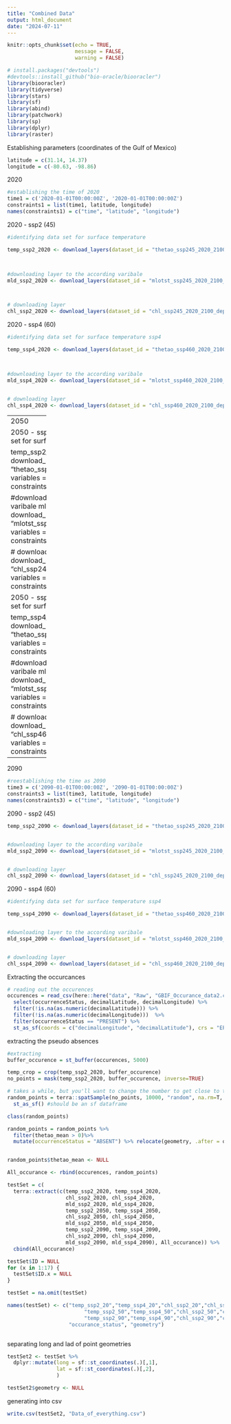 ```yaml
---
title: "Combined Data"
output: html_document
date: "2024-07-11"
---
```


```r
knitr::opts_chunk$set(echo = TRUE,
                      message = FALSE,
                      warning = FALSE)
```

```r
# install.packages("devtools")
#devtools::install_github("bio-oracle/biooracler")
library(biooracler)
library(tidyverse)
library(stars)
library(sf)
library(abind)
library(patchwork)
library(sp)
library(dplyr)
library(raster)

```

Establishing parameters (coordinates of the Gulf of Mexico)
```r
latitude = c(31.14, 14.37)
longitude = c(-80.63, -98.86)
```

2020 
```r
#establishing the time of 2020
time1 = c('2020-01-01T00:00:00Z', '2020-01-01T00:00:00Z')
constraints1 = list(time1, latitude, longitude)
names(constraints1) = c("time", "latitude", "longitude")
```

2020 - ssp2 (45)
```r
#identifying data set for surface temperature

temp_ssp2_2020 <- download_layers(dataset_id = "thetao_ssp245_2020_2100_depthsurf", variables = "thetao_mean", constraints = constraints1)



#downloading layer to the according varibale 
mld_ssp2_2020 <- download_layers(dataset_id = "mlotst_ssp245_2020_2100_depthsurf", variables = "mlotst_mean", constraints = constraints1)



# downloading layer 
chl_ssp2_2020 <- download_layers(dataset_id = "chl_ssp245_2020_2100_depthsurf", variables = "chl_mean", constraints = constraints1)
```

2020 - ssp4 (60)
```r
#identifying data set for surface temperature ssp4

temp_ssp4_2020 <- download_layers(dataset_id = "thetao_ssp460_2020_2100_depthsurf", variables = "thetao_mean", constraints = constraints1)



#downloading layer to the according varibale 
mld_ssp4_2020 <- download_layers(dataset_id = "mlotst_ssp460_2020_2100_depthsurf", variables = "mlotst_mean", constraints = constraints1)


# downloading layer 
chl_ssp4_2020 <- download_layers(dataset_id = "chl_ssp460_2020_2100_depthsurf", variables = "chl_mean", constraints = constraints1)
```

------------
2050 
```r
#reestablishing the time as 2050
time2 = c('2050-01-01T00:00:00Z', '2050-01-01T00:00:00Z')
constraints2 = list(time2, latitude, longitude)
names(constraints2) = c("time", "latitude", "longitude")
```

2050 - ssp2 (45)
```r
#identifying data set for surface temperature

temp_ssp2_2050 <- download_layers(dataset_id = "thetao_ssp245_2020_2100_depthsurf", variables = "thetao_mean", constraints = constraints2)


#downloading layer to the according varibale 
mld_ssp2_2050 <- download_layers(dataset_id = "mlotst_ssp245_2020_2100_depthsurf", variables = "mlotst_mean", constraints = constraints2)


# downloading layer 
chl_ssp2_2050 <- download_layers(dataset_id = "chl_ssp245_2020_2100_depthsurf", variables = "chl_mean", constraints = constraints2)
```

2050 - ssp4 (60)
```r
#identifying data set for surface temperature ssp4

temp_ssp4_2050 <- download_layers(dataset_id = "thetao_ssp460_2020_2100_depthsurf", variables = "thetao_mean", constraints = constraints2)


#downloading layer to the according varibale 
mld_ssp4_2050 <- download_layers(dataset_id = "mlotst_ssp460_2020_2100_depthsurf", variables = "mlotst_mean", constraints = constraints2)


# downloading layer 
chl_ssp4_2050 <- download_layers(dataset_id = "chl_ssp460_2020_2100_depthsurf", variables = "chl_mean", constraints = constraints2)
```


------------
2090 
```r
#reestablishing the time as 2090
time3 = c('2090-01-01T00:00:00Z', '2090-01-01T00:00:00Z')
constraints3 = list(time3, latitude, longitude)
names(constraints3) = c("time", "latitude", "longitude")
```

2090 - ssp2 (45)
```r

temp_ssp2_2090 <- download_layers(dataset_id = "thetao_ssp245_2020_2100_depthsurf", variables = "thetao_mean", constraints = constraints3)


#downloading layer to the according varibale 
mld_ssp2_2090 <- download_layers(dataset_id = "mlotst_ssp245_2020_2100_depthsurf", variables = "mlotst_mean", constraints = constraints3)


# downloading layer 
chl_ssp2_2090 <- download_layers(dataset_id = "chl_ssp245_2020_2100_depthsurf", variables = "chl_mean", constraints = constraints3)
```

2090 - ssp4 (60)
```r
#identifying data set for surface temperature ssp4

temp_ssp4_2090 <- download_layers(dataset_id = "thetao_ssp460_2020_2100_depthsurf", variables = "thetao_mean", constraints = constraints3)


#downloading layer to the according varibale 
mld_ssp4_2090 <- download_layers(dataset_id = "mlotst_ssp460_2020_2100_depthsurf", variables = "mlotst_mean", constraints = constraints3)


# downloading layer 
chl_ssp4_2090 <- download_layers(dataset_id = "chl_ssp460_2020_2100_depthsurf", variables = "chl_mean", constraints = constraints3)
```

Extracting the occurcances 
```r
# reading out the occurences 
occurences = read_csv(here::here("data", "Raw", "GBIF_Occurance_data2.csv"))%>% 
  select(occurrenceStatus, decimalLatitude, decimalLongitude) %>% 
  filter(!is.na(as.numeric(decimalLatitude))) %>% 
  filter(!is.na(as.numeric(decimalLongitude)))  %>% 
  filter(occurrenceStatus == "PRESENT") %>% 
  st_as_sf(coords = c("decimalLongitude", "decimalLatitude"), crs = "EPSG:4326")

```
extracting the pseudo absences 
```r
#extracting 
buffer_occurence = st_buffer(occurences, 5000)

temp_crop = crop(temp_ssp2_2020, buffer_occurence)
no_points = mask(temp_ssp2_2020, buffer_occurence, inverse=TRUE)

# takes a while, but you'll want to change the number to get close to the number of occurences you have
random_points = terra::spatSample(no_points, 10000, "random", na.rm=T, as.points=TRUE) %>% 
  st_as_sf() #should be an sf dataframe

class(random_points)

random_points = random_points %>% 
  filter(thetao_mean > 0)%>% 
  mutate(occurrenceStatus = "ABSENT") %>% relocate(geometry, .after = occurrenceStatus)


random_points$thetao_mean <- NULL

All_occurance <- rbind(occurences, random_points)
```

```r

testSet = c(
  terra::extract(c(temp_ssp2_2020, temp_ssp4_2020, 
                   chl_ssp2_2020, chl_ssp4_2020,
                   mld_ssp2_2020, mld_ssp4_2020,
                   temp_ssp2_2050, temp_ssp4_2050, 
                   chl_ssp2_2050, chl_ssp4_2050,
                   mld_ssp2_2050, mld_ssp4_2050,
                   temp_ssp2_2090, temp_ssp4_2090, 
                   chl_ssp2_2090, chl_ssp4_2090,
                   mld_ssp2_2090, mld_ssp4_2090), All_occurance)) %>%
  cbind(All_occurance) 

testSet$ID = NULL
for (x in 1:17) {
  testSet$ID.x = NULL
}

testSet = na.omit(testSet)

names(testSet) <- c("temp_ssp2_20","temp_ssp4_20","chl_ssp2_20","chl_ssp4_20","mld_ssp2_20","mld_ssp4_20",
                         "temp_ssp2_50","temp_ssp4_50","chl_ssp2_50","chl_ssp4_50","mld_ssp2_50", "mld_ssp4_50",
                         "temp_ssp2_90","temp_ssp4_90","chl_ssp2_90","chl_ssp4_90","mld_ssp2_90", "mld_ssp4_90",
                    "occurance_status", "geometry")



```


separating long and lad of point geometries 
```r
testSet2 <- testSet %>% 
  dplyr::mutate(long = sf::st_coordinates(.)[,1],
                lat = sf::st_coordinates(.)[,2],
                )

testSet2$geometry <- NULL
```

generating into csv
```r
write.csv(testSet2, "Data_of_everything.csv")
```

